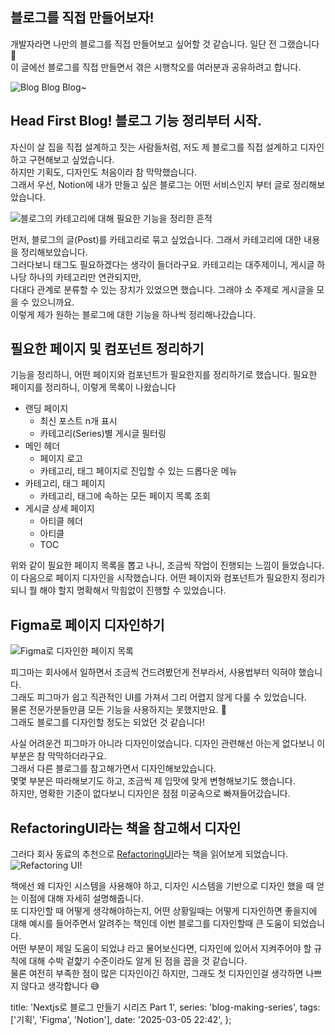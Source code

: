 ## 블로그를 직접 만들어보자!

개발자라면 나만의 블로그를 직접 만들어보고 싶어할 것 같습니다. 일단 전 그랬습니다 🤣  
이 글에선 블로그를 직접 만들면서 겪은 시행착오를 여러분과 공유하려고 합니다.

![Blog Blog Blog~](../../../../../../../../images/lukas-blazek-GnvurwJsKaY-unsplash.jpg)

## Head First Blog! 블로그 기능 정리부터 시작.

자신이 살 집을 직접 설계하고 짓는 사람들처럼, 저도 제 블로그를 직접 설계하고 디자인하고 구현해보고 싶었습니다.  
하지만 기획도, 디자인도 처음이라 참 막막했습니다.  
그래서 우선, Notion에 내가 만들고 싶은 블로그는 어떤 서비스인지 부터 글로 정리해보았습니다.

![블로그의 카테고리에 대해 필요한 기능을 정리한 흔적](../../../../../../../../images/10957b491eb1c572ddc15ee88c40e9f376dde15be5457f9624626da637f29cf7.png)

먼저, 블로그의 글(Post)를 카테고리로 묶고 싶었습니다. 그래서 카테고리에 대한 내용을 정리해보았습니다.  
그러다보니 태그도 필요하겠다는 생각이 들더라구요. 카테고리는 대주제이니, 게시글 하나당 하나의 카테고리만 연관되지만,  
다대다 관계로 분류할 수 있는 장치가 있었으면 했습니다. 그래야 소 주제로 게시글을 모을 수 있으니까요.  
이렇게 제가 원하는 블로그에 대한 기능을 하나씩 정리해나갔습니다.

## 필요한 페이지 및 컴포넌트 정리하기

기능을 정리하니, 어떤 페이지와 컴포넌트가 필요한지를 정리하기로 했습니다.
필요한 페이지를 정리하니, 이렇게 목록이 나왔습니다

- 랜딩 페이지
  - 최신 포스트 n개 표시
  - 카테고리(Series)별 게시글 필터링
- 메인 헤더
  - 페이지 로고
  - 카테고리, 태그 페이지로 진입할 수 있는 드롭다운 메뉴
- 카테고리, 태그 페이지
  - 카테고리, 태그에 속하는 모든 페이지 목록 조회
- 게시글 상세 페이지
  - 아티클 헤더
  - 아티클
  - TOC

위와 같이 필요한 페이지 목록을 뽑고 나니, 조금씩 작업이 진행되는 느낌이 들었습니다.  
이 다음으로 페이지 디자인을 시작했습니다. 어떤 페이지와 컴포넌트가 필요한지 정리가 되니 뭘 해야 할지 명확해서 막힘없이 진행할 수 있었습니다.

## Figma로 페이지 디자인하기

![Figma로 디자인한 페이지 목록](../../../../../../../../images/185f82c6ab6b43151c0a42b6247c3dfd5e5ef65aeca4480d81afd3eb4cfc91bf.png)

피그마는 회사에서 일하면서 조금씩 건드려봤던게 전부라서, 사용법부터 익혀야 했습니다.  
그래도 피그마가 쉽고 직관적인 UI를 가져서 그리 어렵지 않게 다룰 수 있었습니다.  
물론 전문가분들만큼 모든 기능을 사용하지는 못했지만요. 🤣  
그래도 블로그를 디자인할 정도는 되었던 것 같습니다!

사실 어려운건 피그마가 아니라 디자인이었습니다. 디자인 관련해선 아는게 없다보니 이 부분은 참 막막하더라구요.  
그래서 다른 블로그를 참고해가면서 디자인해보았습니다.  
몇몇 부분은 따라해보기도 하고, 조금씩 제 입맛에 맞게 변형해보기도 했습니다.  
하지만, 명확한 기준이 없다보니 디자인은 점점 미궁속으로 빠져들어갔습니다.

## RefactoringUI라는 책을 참고해서 디자인

그러다 회사 동료의 추천으로 [RefactoringUI](https://www.refactoringui.com/)라는 책을 읽어보게 되었습니다.  
![Refactoring UI!](../../../../../../../../images/4e22f2fc1105db61621e7d185632db2a4acd30452a31fce8da6955074d34c5ba.png)

책에선 왜 디자인 시스템을 사용해야 하고, 디자인 시스템을 기반으로 디자인 했을 때 얻는 이점에 대해 자세히 설명해줍니다.  
또 디자인할 때 어떻게 생각해야하는지, 어떤 상황일때는 어떻게 디자인하면 좋을지에 대해 예시를 들어주면서 알려주는 책인데 이번 블로그를 디자인할때 큰 도움이 되었습니다.  
어떤 부분이 제일 도움이 되었냐 라고 물어보신다면, 디자인에 있어서 지켜주어야 할 규칙에 대해 수박 겉햝기 수준이라도 알게 된 점을 꼽을 것 같습니다.  
물론 여전히 부족한 점이 많은 디자인이긴 하지만, 그래도 첫 디자인인걸 생각하면 나쁘지 않다고 생각합니다 😅

  title: 'Nextjs로 블로그 만들기 시리즈 Part 1',
  series: 'blog-making-series',
  tags: ['기획', 'Figma', 'Notion'],
  date: '2025-03-05 22:42',
};
